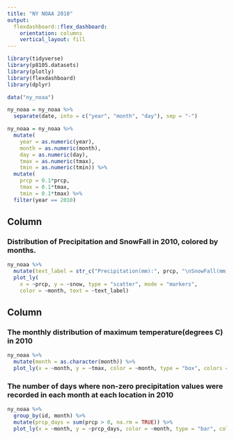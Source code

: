 ```yaml
---
title: "NY NOAA 2010"
output: 
  flexdashboard::flex_dashboard:
    orientation: columns
    vertical_layout: fill
---
```


```r
library(tidyverse)
library(p8105.datasets)
library(plotly)
library(flexdashboard)
library(dplyr)
```


```r
data("ny_noaa")

ny_noaa = ny_noaa %>% 
  separate(date, into = c("year", "month", "day"), sep = "-")

ny_noaa = ny_noaa %>% 
  mutate(
    year = as.numeric(year),
    month = as.numeric(month),
    day = as.numeric(day),
    tmax = as.numeric(tmax),
    tmin = as.numeric(tmin)) %>% 
  mutate(
    prcp = 0.1*prcp, 
    tmax = 0.1*tmax,
    tmin = 0.1*tmax) %>% 
  filter(year == 2010)
```

Column {data-width=650}
-----------------------------------------------------------------------

### Distribution of Precipitation and SnowFall in 2010, colored by months. 

```r
ny_noaa %>% 
  mutate(text_label = str_c("Precipitation(mm):", prcp, "\nSnowFall(mm): ", snow)) %>%
  plot_ly(
    x = ~prcp, y = ~snow, type = "scatter", mode = "markers",
    color = ~month, text = ~text_label)
```

Column {data-width=350}
-----------------------------------------------------------------------

### The monthly distribution of maximum temperature(degrees C) in 2010

```r
ny_noaa %>% 
  mutate(month = as.character(month)) %>% 
  plot_ly(x = ~month, y = ~tmax, color = ~month, type = "box", colors = "viridis")

```

### The number of days where non-zero precipitation values were recorded in each month at each location in 2010 

```r
ny_noaa %>% 
  group_by(id, month) %>% 
  mutate(prcp_days = sum(prcp > 0, na.rm = TRUE)) %>% 
  plot_ly(x = ~month, y = ~prcp_days, color = ~month, type = "bar", colors = "viridis")
  
```

